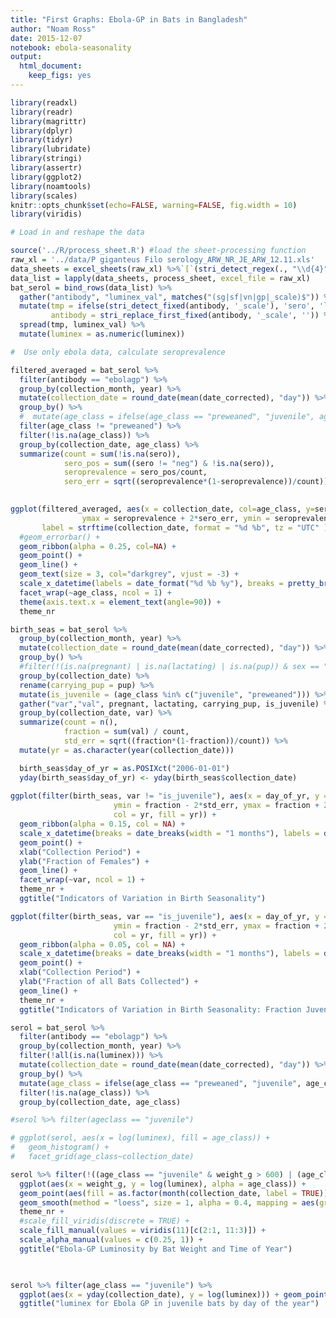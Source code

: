 ```yaml
---
title: "First Graphs: Ebola-GP in Bats in Bangladesh"
author: "Noam Ross"
date: 2015-12-07
notebook: ebola-seasonality
output:
  html_document:
    keep_figs: yes
---
```

  
```r
library(readxl)
library(readr)
library(magrittr)
library(dplyr)
library(tidyr)
library(lubridate)
library(stringi)
library(assertr)
library(ggplot2)
library(noamtools)
library(scales)
knitr::opts_chunk$set(echo=FALSE, warning=FALSE, fig.width = 10)
library(viridis)
```


```r
# Load in and reshape the data

source('../R/process_sheet.R') #load the sheet-processing function
raw_xl = '../data/P giganteus Filo serology_ARW_NR_JE_ARW_12.11.xls'
data_sheets = excel_sheets(raw_xl) %>%`[`(stri_detect_regex(., "\\d{4}")) %>% `[`(stri_detect_regex(., "Faridpur"))
data_list = lapply(data_sheets, process_sheet, excel_file = raw_xl)
bat_serol = bind_rows(data_list) %>%
  gather("antibody", "luminex_val", matches("(sg|sf|vn|gp|_scale)$")) %>%
  mutate(tmp = ifelse(stri_detect_fixed(antibody, '_scale'), 'sero', 'luminex'),
         antibody = stri_replace_first_fixed(antibody, '_scale', '')) %>%
  spread(tmp, luminex_val) %>%
  mutate(luminex = as.numeric(luminex))

#  Use only ebola data, calculate seroprevalence

filtered_averaged = bat_serol %>%
  filter(antibody == "ebolagp") %>%
  group_by(collection_month, year) %>%
  mutate(collection_date = round_date(mean(date_corrected), "day")) %>%
  group_by() %>%
  #  mutate(age_class = ifelse(age_class == "preweaned", "juvenile", age_class)) %>%
  filter(age_class != "preweaned") %>%
  filter(!is.na(age_class)) %>%
  group_by(collection_date, age_class) %>%
  summarize(count = sum(!is.na(sero)),
            sero_pos = sum((sero != "neg") & !is.na(sero)),
            seroprevalence = sero_pos/count,
            sero_err = sqrt((seroprevalence*(1-seroprevalence))/count))
  
```

```r
ggplot(filtered_averaged, aes(x = collection_date, col=age_class, y=seroprevalence, fill = age_class,
                ymax = seroprevalence + 2*sero_err, ymin = seroprevalence - 2*sero_err,
       label = strftime(collection_date, format = "%d %b", tz = "UTC" ))) +
  #geom_errorbar() +
  geom_ribbon(alpha = 0.25, col=NA) +
  geom_point() +
  geom_line() +
  geom_text(size = 3, col="darkgrey", vjust = -3) +
  scale_x_datetime(labels = date_format("%d %b %y"), breaks = pretty_breaks(24), expand = c(0,0)) +
  facet_wrap(~age_class, ncol = 1) + 
  theme(axis.text.x = element_text(angle=90)) +
  theme_nr
```


```r
birth_seas = bat_serol %>%
  group_by(collection_month, year) %>% 
  mutate(collection_date = round_date(mean(date_corrected), "day")) %>% 
  group_by() %>%
  #filter(!(is.na(pregnant) | is.na(lactating) | is.na(pup)) & sex == "F") %>% 
  group_by(collection_date) %>%
  rename(carrying_pup = pup) %>% 
  mutate(is_juvenile = (age_class %in% c("juvenile", "preweaned"))) %>% 
  gather("var","val", pregnant, lactating, carrying_pup, is_juvenile) %>% 
  group_by(collection_date, var) %>% 
  summarize(count = n(),
            fraction = sum(val) / count,
            std_err = sqrt((fraction*(1-fraction))/count)) %>% 
  mutate(yr = as.character(year(collection_date)))

  birth_seas$day_of_yr = as.POSIXct("2006-01-01")
  yday(birth_seas$day_of_yr) <- yday(birth_seas$collection_date)
                 
ggplot(filter(birth_seas, var != "is_juvenile"), aes(x = day_of_yr, y = fraction, 
                       ymin = fraction - 2*std_err, ymax = fraction + 2*std_err,
                       col = yr, fill = yr)) +
  geom_ribbon(alpha = 0.15, col = NA) +
  scale_x_datetime(breaks = date_breaks(width = "1 months"), labels = date_format("%b")) +
  geom_point() +
  xlab("Collection Period") +
  ylab("Fraction of Females") +
  geom_line() +
  facet_wrap(~var, ncol = 1) +
  theme_nr +
  ggtitle("Indicators of Variation in Birth Seasonality")
```

```r
ggplot(filter(birth_seas, var == "is_juvenile"), aes(x = day_of_yr, y = fraction, 
                       ymin = fraction - 2*std_err, ymax = fraction + 2*std_err,
                       col = yr, fill = yr)) +
  geom_ribbon(alpha = 0.05, col = NA) +
  scale_x_datetime(breaks = date_breaks(width = "1 months"), labels = date_format("%b")) +
  geom_point() +
  xlab("Collection Period") +
  ylab("Fraction of all Bats Collected") +
  geom_line() +
  theme_nr +
  ggtitle("Indicators of Variation in Birth Seasonality: Fraction Juveniles")
```

```r
serol = bat_serol %>%
  filter(antibody == "ebolagp") %>% 
  group_by(collection_month, year) %>% 
  filter(!all(is.na(luminex))) %>% 
  mutate(collection_date = round_date(mean(date_corrected), "day")) %>% 
  group_by() %>% 
  mutate(age_class = ifelse(age_class == "preweaned", "juvenile", age_class)) %>% 
  filter(!is.na(age_class)) %>% 
  group_by(collection_date, age_class)

#serol %>% filter(ageclass == "juvenile")

# ggplot(serol, aes(x = log(luminex), fill = age_class)) +
#   geom_histogram() +
#   facet_grid(age_class~collection_date)

serol %>% filter(!((age_class == "juvenile" & weight_g > 600) | (age_class == "adult" & weight_g < 250))) %>% 
  ggplot(aes(x = weight_g, y = log(luminex), alpha = age_class)) +
  geom_point(aes(fill = as.factor(month(collection_date, label = TRUE))), size = 4, shape = 21, color = "black") +
  geom_smooth(method = "loess", size = 1, alpha = 0.4, mapping = aes(group = age_class), fill = viridis(12)[2], color = viridis(11)[2]) + 
  theme_nr +
  #scale_fill_viridis(discrete = TRUE) +
  scale_fill_manual(values = viridis(11)[c(2:1, 11:3)]) +
  scale_alpha_manual(values = c(0.25, 1)) +
  ggtitle("Ebola-GP Luminosity by Bat Weight and Time of Year")
  


serol %>% filter(age_class == "juvenile") %>% 
  ggplot(aes(x = yday(collection_date), y = log(luminex))) + geom_point() + geom_smooth(method="loess") + theme_nr +
  ggtitle("luminex for Ebola GP in juvenile bats by day of the year")
```
